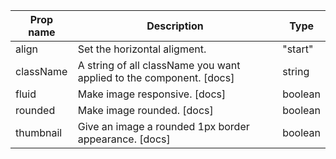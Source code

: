 | Prop name | Description | Type |
| --- | --- | --- |
| align | Set the horizontal aligment. | "start" | "center" | "end" |
| className | A string of all className you want applied to the component. [docs] | string |
| fluid | Make image responsive. [docs] | boolean |
| rounded | Make image rounded. [docs] | boolean |
| thumbnail | Give an image a rounded 1px border appearance. [docs] | boolean |
